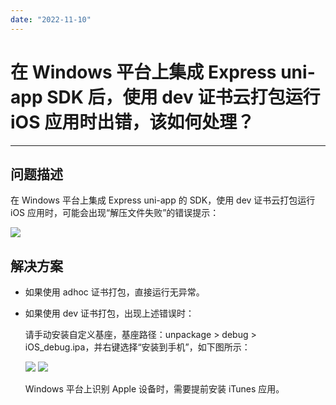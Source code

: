 ```yaml
---
date: "2022-11-10"
---
```

# 在 Windows 平台上集成 Express uni-app SDK 后，使用 dev 证书云打包运行 iOS 应用时出错，该如何处理？

- - -
  
## 问题描述

在 Windows 平台上集成 Express uni-app 的 SDK，使用 dev 证书云打包运行 iOS 应用时，可能会出现“解压文件失败”的错误提示：

<img src="https://doc-media.zego.im/sdk-doc/Pics/QuickStart/uniapp_dev_error.png">
  

## 解决方案

- 如果使用 adhoc 证书打包，直接运行无异常。

- 如果使用 dev 证书打包，出现上述错误时：

    请手动安装自定义基座，基座路径：unpackage > debug > iOS_debug.ipa，并右键选择“安装到手机”，如下图所示：

    <img src="https://doc-media.zego.im/sdk-doc/Pics/QuickStart/uniapp_dev_error_solution.png">
    <img src="https://doc-media.zego.im/sdk-doc/Pics/QuickStart/uniapp_dev_error_solution1.png">

    <div class="mk-hint">

    Windows 平台上识别 Apple 设备时，需要提前安装 iTunes 应用。
    </div>


